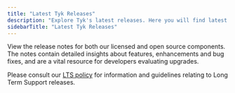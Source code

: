 ```yaml
---
title: "Latest Tyk Releases"
description: "Explore Tyk's latest releases. Here you will find latest releases and access to docker images and release notes for all our platforms."
sidebarTitle: "Latest Tyk Releases"
---
```


View the release notes for both our licensed and open source components. The notes contain detailed insights about features, enhancements and bug fixes, and are a vital resource for developers evaluating upgrades.

Please consult our [LTS policy](/docsv2/5.7/developer-support/release-types/long-term-support) for information and guidelines relating to Long Term Support releases.
